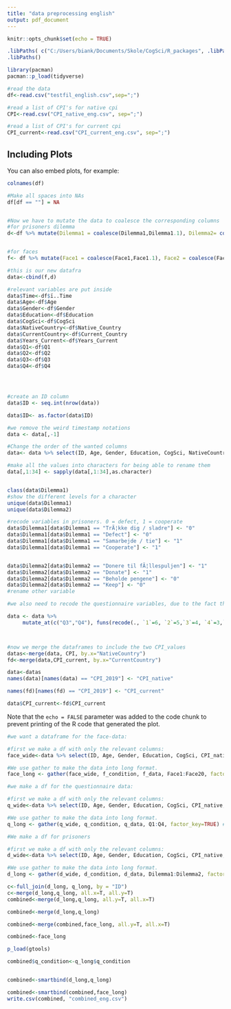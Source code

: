 ```yaml
---
title: "data preprocessing english"
output: pdf_document
---
```


```r
knitr::opts_chunk$set(echo = TRUE)

.libPaths( c("C:/Users/biank/Documents/Skole/CogSci/R_packages", .libPaths() ) )
.libPaths()

library(pacman)
pacman::p_load(tidyverse)

```



```r
#read the data
df<-read.csv("testfil_english.csv",sep=";")

#read a list of CPI's for native cpi
CPI<-read.csv("CPI_native_eng.csv", sep=";")

#read a list of CPI's for current cpi
CPI_current<-read.csv("CPI_current_eng.csv", sep=";")
```

## Including Plots

You can also embed plots, for example:

```r


colnames(df)

#Make all spaces into NAs
df[df == ""] = NA


#Now we have to mutate the data to coalesce the corresponding columns
#for prisoners dilemma
d<-df %>% mutate(Dilemma1 = coalesce(Dilemma1,Dilemma1.1), Dilemma2= coalesce(Dilemma2,Dilemma2.1)) %>% select(ï..Time, Dilemma1,Dilemma2)


#for faces
f<- df %>% mutate(Face1 = coalesce(Face1,Face1.1), Face2 = coalesce(Face2,Face2.1), Face3 = coalesce(Face3,Face3.1), Face4 = coalesce(Face4,Face4.1), Face5 = coalesce(Face5,Face5.1), Face6 = coalesce(Face6,Face6.1), Face7 = coalesce(Face7,Face7.1), Face8 = coalesce(Face8,Face8.1), Face9 = coalesce(Face9,Face9.1), Face10 = coalesce(Face10,Face10.1), Face11 = coalesce(Face11,Face11.1), Face12 = coalesce(Face12,Face12.1), Face13 = coalesce(Face13,Face13.1), Face14 = coalesce(Face14,Face14.1), Face15 = coalesce(Face15,Face15.1), Face16 = coalesce(Face16,Face16.1), Face17 = coalesce(Face17,Face17.1), Face18 = coalesce(Face18,Face18.1), Face19 = coalesce(Face19,Face19.1), Face20 = coalesce(Face20,Face20.1)) %>% select(ï..Time, Face1, Face2, Face3,Face4,Face5,Face6,Face7,Face8,Face9,Face10,Face11,Face12,Face13,Face14,Face15,Face16,Face17,Face18,Face19,Face20)

#this is our new datafra
data<-cbind(f,d)

#relevant variables are put inside
data$Time<-df$ï..Time
data$Age<-df$Age
data$Gender<-df$Gender
data$Education<-df$Education
data$CogSci<-df$CogSci
data$NativeCountry<-df$Native_Country
data$CurrentCountry<-df$Current_Country
data$Years_Current<-df$Years_Current
data$Q1<-df$Q1
data$Q2<-df$Q2
data$Q3<-df$Q3
data$Q4<-df$Q4




#create an ID column
data$ID <- seq.int(nrow(data))

data$ID<- as.factor(data$ID)

#we remove the weird timestamp notations
data <- data[,-1]

#Change the order of the wanted columns
data<- data %>% select(ID, Age, Gender, Education, CogSci, NativeCountry, CurrentCountry, Years_Current, Face1, Face2, Face3,Face4,Face5,Face6,Face7,Face8,Face9,Face10,Face11,Face12,Face13,Face14,Face15,Face16,Face17,Face18,Face19,Face20, Dilemma1, Dilemma2, Q1, Q2, Q3, Q4)

#make all the values into characters for being able to rename them
data[,1:34] <- sapply(data[,1:34],as.character)


class(data$Dilemma1)
#show the different levels for a character
unique(data$Dilemma1)
unique(data$Dilemma2)

#recode variables in prisoners. 0 = defect, 1 = cooperate
data$Dilemma1[data$Dilemma1 == "TrÃ¦kke dig / sladre"] <- "0"
data$Dilemma1[data$Dilemma1 == "Defect"] <- "0"
data$Dilemma1[data$Dilemma1 == "Samarbejde / tie"] <- "1"
data$Dilemma1[data$Dilemma1 == "Cooperate"] <- "1"


data$Dilemma2[data$Dilemma2 == "Donere til fÃ¦llespuljen"] <- "1"
data$Dilemma2[data$Dilemma2 == "Donate"] <- "1"
data$Dilemma2[data$Dilemma2 == "Beholde pengene"] <- "0"
data$Dilemma2[data$Dilemma2 == "Keep"] <- "0"
#rename other variable

#we also need to recode the questionnaire variables, due to the fact that the answers have different valence. we want higher values to code for a higher level of trust.this fits for question 1 and 2, but not for q3 and 4 so we recode:

data <- data %>% 
     mutate_at(c("Q3","Q4"), funs(recode(., `1`=6, `2`=5,`3`=4, `4`=3,`5`=2, `6`=1,  .default = NaN)))



#now we merge the dataframes to include the two CPI_values
datas<-merge(data, CPI, by.x="NativeCountry")
fd<-merge(data,CPI_current, by.x="CurrentCountry")

data<-datas
names(data)[names(data) == "CPI_2019"] <- "CPI_native"

names(fd)[names(fd) == "CPI_2019"] <- "CPI_current"

data$CPI_current<-fd$CPI_current
```

Note that the `echo = FALSE` parameter was added to the code chunk to prevent printing of the R code that generated the plot.


```r
#we want a dataframe for the face-data:

#first we make a df with only the relevant columns:
face_wide<-data %>% select(ID, Age, Gender, Education, CogSci, CPI_native,CPI_current, NativeCountry, CurrentCountry, Years_Current, Face1, Face2, Face3,Face4,Face5,Face6,Face7,Face8,Face9,Face10,Face11,Face12,Face13,Face14,Face15,Face16,Face17,Face18,Face19,Face20)

#We use gather to make the data into long format. 
face_long <- gather(face_wide, f_condition, f_data, Face1:Face20, factor_key=TRUE) #dataset, new column name for condition, new column name for datapoints, the names from - to which column to make long
```

```r
#we make a df for the questionnaire data:

#first we make a df with only the relevant columns:
q_wide<-data %>% select(ID, Age, Gender, Education, CogSci, CPI_native,CPI_current, NativeCountry, CurrentCountry, Years_Current, Q1, Q2, Q3, Q4)

#We use gather to make the data into long format. 
q_long <- gather(q_wide, q_condition, q_data, Q1:Q4, factor_key=TRUE) #dataset, new column name for condition, new column name for datapoints, the names from - to which column to make long

```


```r
#We make a df for prisoners

#first we make a df with only the relevant columns:
d_wide<-data %>% select(ID, Age, Gender, Education, CogSci, CPI_native,CPI_current, NativeCountry, CurrentCountry, Years_Current, Dilemma1, Dilemma2)

#We use gather to make the data into long format. 
d_long <- gather(d_wide, d_condition, d_data, Dilemma1:Dilemma2, factor_key=TRUE) #dataset, new column name for condition, new column name for datapoints, the names from - to which column to make long


```

```r

c<-full_join(d_long, q_long, by = "ID")
c<-merge(d_long,q_long, all.x=T, all.y=T)
combined<-merge(d_long,q_long, all.y=T, all.x=T)

combined<-merge(d_long,q_long)

combined<-merge(combined,face_long, all.y=T, all.x=T)

combined<-face_long

p_load(gtools)

combined$q_condition<-q_long$q_condition


combined<-smartbind(d_long,q_long)

combined<-smartbind(combined,face_long)
write.csv(combined, "combined_eng.csv")
```